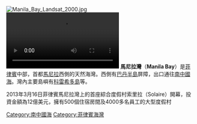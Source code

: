 {{Location map
 |Philippines
 |label=馬尼拉灣
 |lat_deg=14|lat_min=31
 |lon_deg=120|lon_min=46
 |position=right
 |width=200
 |float=right
 |mark=Cercle rouge 100%.svg
 |marksize=20
 |caption=馬尼拉灣的位置
}}
[[File:Manila_Bay_Landsat_2000.jpg|thumb]]
[[File:Aerial_view_of_White_Sand_in_MANILA_BAY_(Drone_video).webm|thumb]]
'''馬尼拉灣'''（'''Manila Bay'''）是[[菲律賓|菲律賓]]中部，首都[[馬尼拉|馬尼拉]]西側的天然海灣。西側有[[巴丹半島|巴丹半島]]屏障，出口通往[[南中國海|南中國海]]。灣內主要島嶼有[[科雷希多島|科雷希多島]]等。


2013年3月16日菲律賓馬尼拉灣上的首座綜合度假村索里拉（Solaire）開幕，投資金額為12億美元，擁有500個住宿房間及4000多名員工的大型度假村
{{Commonscat|Manila Bay}}
{{coord|14|35|N|120|45|E|region:PH_type:waterbody|display=title}}
{{DEFAULTSORT:Manila}}
[[Category:南中國海|Category:南中國海]]
[[Category:菲律賓海灣|Category:菲律賓海灣]]